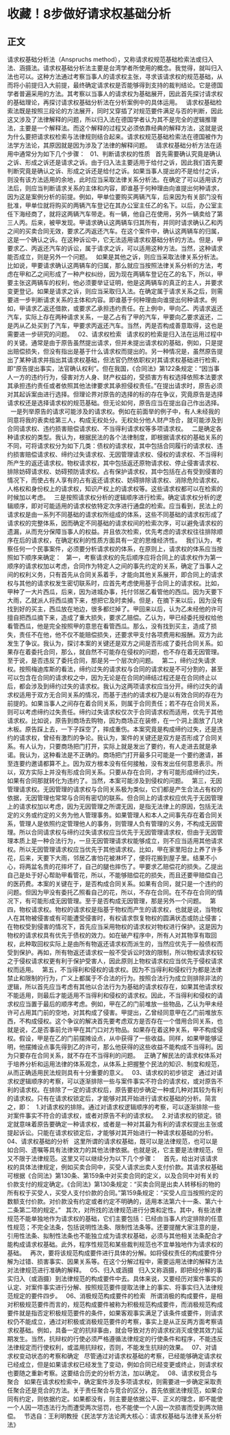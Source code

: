 # 收藏！8步做好请求权基础分析
## 正文
请求权基础分析法（Anspruchs method），又称请求权规范基础检索法或归入法、涵摄法。请求权基础分析法主要是台湾学者所使用的概念。我觉得，就叫归入法也可以。这种方法通过考察当事人的请求权主张，寻求该请求权的规范基础，从而将小前提归入大前提，最终确定请求权是否能够得到支持的裁判结论。它是德国学者普遍采用的方法。其考察以当事人的请求权为基础展开，因此首先探讨请求权的基础理论，再探讨请求权基础分析法在分析案例中的具体运用。
 
请求权基础检索法既是按照三段论的方法展开，同时又穿插了对规范要件满足与否的判断，因此这又涉及了法律解释的问题，所以归入法在德国学者认为其不是完全的逻辑推理法，主要是一个解释法。而这个解释的过程又必须依靠经典的解释方法，这就是说为什么要把请求权检索与法律规则结合起来。请求权规范基础检索法在德国被作为法学方法论，其原因就是因为涉及了法律的解释问题。
 
请求权基础分析方法在适用中通常分为如下几个步骤：
 
01、判断请求权的性质
 
首先需要确认究竟是确认之诉、形成之诉还是请求之诉。由于归入法主要适用于给付之诉，因此我们首先要判断究竟是确认之诉、形成之诉还是给付之诉。如果当事人提出的不是给付之诉，则没有该方法适用的余地，此时应当采取法律关系分析法。在确定了可以适用该方法后，则应当判断请求关系的主体和内容，即谁基于何种理由向谁提出何种请求，因为这是案例分析的前提。例如，甲单位要购买两辆汽车，后来因为有关部门没有批准，甲单位就将购买的两辆汽车登记在其办公室主任乙的名下。以后，办公室主任下海经商了，就将这两辆汽车带走。有一辆，他自己在使用，另外一辆卖给了第三人丙。后来，被甲发现。甲请求确认这两辆车归其所有，并同时请求确认乙和丙之间的买卖合同无效，要求乙丙返还汽车。在这个案件中，确认这两辆车的归属，这是一个确认之诉。在这种诉讼中，它无法适用请求权基础分析的方法。但是，甲要求乙、丙返还汽车的诉讼，属于请求之诉，可以适用这种方法。当然，这种请求能否成立，则是另外一个问题。
 
如果是其他之诉，则应当采取法律关系分析法。比如说，甲要请求确认这两辆车的归属，那么就应当按照法律关系分析的方法，考虑在甲和乙之间形成了一种产权纠纷，因为现在两辆车登记在乙的名下，所以，甲要主张这两辆车的权利，他必须要举证证明，他是这两辆车的真正的主人，并要求变更登记。如果是请求之诉，则应当采取归入法。在确定属于请求关系之后，则需要进一步判断请求关系的主体和内容。即谁基于何种理由向谁提出何种请求。例如，甲请求乙返还借款，或要求乙承担违约责任。在上例中，甲向乙、丙请求返还汽车，实际上存在两种请求关系，一是乙占有了甲的汽车，甲要向乙要求返还，二是丙从乙处买到了汽车，甲要求丙返还汽车。当然，丙是否构成善意取得，这也是需要进一步研究的问题。
 
02、请求权检索
 
请求权的检索是归入法在运用过程中的关键。通常是由于原告虽然提出请求，但并未提出请求权的基础，例如，只是提出赔偿损失，但没有指出是基于什么请求权而提出的。另一种情况是，虽然原告提出了某种请求并指出其请求权基础，但法官仍然依职权对其请求权基础进行检索，即“原告提出事实，法官确认权利”。但在我国，《合同法》第122条规定：“因当事人一方的违约行为，侵害对方人身、财产权益的，受损害方有权选择依照本法要求其承担违约责任或者依照其他法律要求其承担侵权责任。”在提出请求时，原告必须对其起诉案由进行选择。但理论界对原告的选择的标的存在争议，究竟原告是选择请求权还是选择请求权的规范基础。但无论如何，原告应当在提出自己作出选择。
 
一是列举原告的请求可能涉及的请求权。例如在前面举的例子中，有人未经我的同意将我的表卖给第三人，构成无权处分。无权处分他人财产场合，就可能涉及到合同请求权、违约损害赔偿请求权、不当得利请求权等多项请求权。
 
二是确定各种请求权的类型。我认为，根据民法的各个法律制度，即根据请求权的基础关系的不同，可将请求权分为如下几类：债权的请求权，其中包括合同履行的请求权、违约损害赔偿请求权、缔约过失请求权、无因管理请求权、侵权的请求权、不当得利所产生的返还请求权。物权请求权，其中包括返还原物请求权、停止侵害请求权、排除妨碍请求权、妨碍预防请求权。占有保护请求权，其中包括在占有受到侵害的情况下，而使占有人享有的占有返还请求权、妨碍排除请求权、消除危险请求权。人格权和身份权上的请求权，知识产权上的请求权等。这些请求权都可以在检索的时候加以考虑。
 
三是按照请求权分析的逻辑顺序进行检索。确定请求权分析的逻辑顺序，即对可能适用的请求权依特定次序进行通盘的检索。应当看到，民法上的请求权是由一系列不同基础的请求权所组成的体系，这些不同基础的请求权形成了请求权的完整体系，因而确定不同基础的请求权间的检索次序，可以避免请求权的遗漏，从而充分保障当事人的权益。并且依次检索，优先考虑的请求权往往排除顺序在后的请求权，在确定权利的性质方面具有一定的思维经济性。
 
我们认为，考察任何一个民事案件，必须要分析请求权的体系，在原则上，请求权的体系应当按照如下顺序来确定：
 
第一，考察请求权的先后顺序应将合同上的请求权作为第一顺序的请求权加以考虑，合同作为特定人之间的事先约定的关系，确定了当事人之间的权利义务，只有首先从合同关系着手，才能向其他关系展开，即合同上的请求权与其他的请求权发生密切联系时，应首先考虑使用基于合同上的请求权。比如，甲种了一大片西瓜，后来，因为进城办事，托付邻居乙看管他的西瓜。因为天要下大雨，乙就派人将西瓜摘下来，想把它及时卖掉。但是，在摘下来以后，因为没有找到好的买主，西瓜放在地边，很多都烂掉了。甲回来以后，认为乙未经他的许可擅自把西瓜摘下来，造成了重大损失，要求乙赔偿。乙认为，甲已经委托授权给他看管西瓜，他是完全按照甲的意思在看管西瓜。那么，没有找到买主，造成了损失，责任不在他，他不仅不能赔偿损失，还要求甲支付各项费用和报酬。双方为此发生了争议。我认为，探讨本案的关键还是双方之间是否形成了委托合同关系。如果存在着委托合同，那么，就自然不可能存在侵权的问题，也不存在着无因管理。至于说，是否违反了委托合同，那是另一个层次的问题。
 
第二，缔约过失请求权。按照梅迪库斯的看法，缔约过失的请求权与合同的请求权是不可分割的，甚至可以包含在合同的请求权之中，因为无论是在合同的缔结过程还是在合同终止以后，都会涉及到缔约过失的请求权。我认为这两项请求权应当分开。缔约过失的请求权适用于双方无合同关系的情况，而基于违约的请求权乃是以有效合同的存在为前提的。如果当事人之间存在着合同关系，则属于合同责任；若不存在合同关系，则可以考虑缔约过失责任。缔约过失请求权仅次于合同请求权而适用，优先于其他请求权。比如说，原告到商场去购物，因为商场正在装修，在一个洞上面放了几块木板。原告踩上去，一下子踩空了，摔成重伤。本案究竟是构成缔约过失，还是违约的请求权，曾经有激烈的争论。我认为，案件的关键还是双方是否形成了合同关系。有人认为，只要商场把门打开，实际上就是发出了要约，有人走进去就是承诺。我认为，这种看法是不正确的。商场把门打开最多只可能是一个要约邀请，甚至连要约邀请都算不上。因为双方根本没有任何接触，没有发出任何意思表示。所以，双方实际上并没有形成合同关系。只要从存在合同，才有可能形成缔约过失，如果有合同那就转化为违约了。当然，本案可能涉及到侵权的问题。
 
第三，无因管理请求权。无因管理的请求权与合同关系极为类似，它们都是产生合法占有权的依据，无因管理也常常与合同有密切的联系。但合同上的请求权应优先于无因管理上的请求权加以考虑，因为无因管理之所谓无因，是指无法律上的原因，包括无法定的义务或约定的义务为他人管理事务。如果管理人和本人之间事先存在着合同关系，管理人是依照约定管理他人的事务，则管理人负有管理的义务，不构成无因管理。所以合同请求权与缔约过失请求权应当优先于无因管理请求权，但由于无因管理本质上是一种合法行为，一旦无因管理请求权能够成立，则不应当适用其他请求权。所以无因管理请求权应当优先于其他请求权。比如，甲在家里阳台上养了许多花，后来，天要下大雨，邻居乙害怕花被淋坏了，便将花搬到屋子里。结果不小心，将两盆名贵的花摔坏了，自己的腿也摔伤了。甲要求乙赔偿花的损失。乙提出自己是处于好心帮助甲看管花，所以，不能够赔偿花的损失，而且还要甲赔偿自己的医药费。本案的关键在于，是否构成合同关系。如果有合同，就只是一个违约的问题。但因为甲没有委托乙照看自己的花，所以，不存在合同。在不存在合同的情况下，有可能形成无因管理。至于是否构成无因管理，那是另外一个问题。
 
第四，物权请求权。物权的请求权是指基于物权而产生的请求权，也就是说，当物权人在其物被侵害或有可能遭受侵害时，有权请求恢复物权的圆满状态或防止侵害；在物权受到侵害的情况下，首先应当采用物权的请求权对物权进行保护。这是因为物权的请求权具有优先于债权的效力。如在破产程序中，所有人对其物享有取回权，此种取回权实际上是由所有物返还请求权而派生的，当然应优先于一般债权而受到保护。再如，所有物返还请求权一般不受诉讼时效的限制，所以物权请求权较之于侵权请求权更有利于保护受害人，因此原则上物权请求权应当优先于侵权请求权而适用。
 
第五，不当得利和侵权的请求权。因为不当得利和侵权行为都是法律禁止和限制的行为，广义上都属于不合法的行为。按照合法行为成立则排除非法的逻辑，所以首先应当考虑有其他以合法行为为基础的请求权存在，如果其他请求权不能适用，则最后才能适用不当得利和侵权的请求权。因此，不当得利和侵权的请求权应当置于最后的顺序考虑。例如，甲在乙的门前堆放一些物品，乙认为甲未经许可占用其门前的空地，对其构成了侵害。甲提出，乙曾经同意甲在乙门前堆放东西，不构成侵权。这个争议的解决首先要考虑双方是否存在一个借用合同关系，也就是说，乙是否事前允许甲在其门口对方物品。如果存在着这种关系，甲不构成侵权。假设，甲是在乙的门前摆摊设点，从中获得了一些收益。同样，如果甲能够证明，他摆摊设点事先得到乙的许可，那么他获得的这些收益不能构成不当得利。因为只要存在合同关系，就不存在不当得利的问题。
 
正确了解民法的请求权体系对于培养分析和运用法律的体系观念，从体系上把握整个民法的知识、制度和规范，从而正确适用民法规则具有十分重要的意义。
 
03、请求权的初步锁定
 
通过对请求权逻辑顺序的考察，可以逐渐排除一些与案件事实不符合的请求权，或对原告不利的请求权。在排除了一定的请求权后，原告要初步确定一种或几种对其较为有利的请求权。只有在请求权锁定后，才能够对其开始进行请求权基础的分析。简言之，即：
 
1.对请求权的排除。通过对请求权逻辑顺序的考察，可以逐渐排除一些对案件事实不符合的请求权，或者对原告不利的请求权。
 
2.对请求权的锁定。锁定就意味着原告要确定一种请求权，或者是一种对其最为有利的请求权提出主张或提起诉讼。只能在请求权锁定后，才能够对其开始进行一种请求权基础的分析。
 
04、请求权基础的分析
 
这里所谓的请求权基础，既可以是法律规范，也可以是如合同、遗嘱等具有法律效力的其他法律依据。也就是说，它主要是法律规范，但又不限于法律规范。这里又可以继续分为以下几个步骤： 
 
首先，给出对该请求权的具体法律规定，例如买卖合同中，买受人请求出卖人支付价款。其请求权基础可根据《合同法》第130条、第159条中对买卖合同的定义，以及合同中对有关的价款支付的规定确定。《合同法》第130条规定：“买卖合同是出卖人转移标的物的所有权于买受人，买受人支付价款的合同。”第159条规定：“买受人应当按照约定的数额支付价款。对价款没有约定或者约定不明确的，适用本法第六十一条、第六十二条第二项的规定。”
 
其次，对所找的法律规范进行分类和定性。其中，有些法律规范不能单独地作为请求权的基础，它们主要包括：已经由当事人约定排除的任意性规范；不完全法条，包括说明性法条、限制性法条等。还要提醒大家注意的是，引用性法条、拟制性法条也不能独立成为请求权基础，必须与其他相关法条配合才能构成请求权基础。此外，程序性规范和某些裁判规范也不宜单独地作为请求权的基础。
 
再次，要将该规范构成要件进行具体的分解。如将侵权责任的构成要件分解为过错、损害事实、因果关系等。在这个分解过程中，需要运用法律的解释方法对法律规范进行准确的解释。
 
05、归入或涵摄
 
归入又称涵摄，即把经分解的事实归入（或涵摄）到法律规范的构成要件中去。具体来说，又要经历对案件事实的认定、对案件事实进行分解、按照规范要件提取法律上的事实、将事实归入法律规范规定的要件四步。
 
06、消极规范构成要件的检索
 
所谓消极的构成要件，是相对积极规范要件而言的，规范构成要件被称为积极规范构成要件，而消极规范构成要件就是指否定积极规范要件的条件，如果客观事实满足了该条件或要件，则请求权仍不能成立，通过对积极或消极规范要件的考察，事实上是从正反两方面考察请求权基础。例如，具备一定的抗辩事由，就会导致对方的请求权消灭或使其效力延期发生。当然，抗辩权的行使必须严格遵循法律规定的行使条件和程序，不能违反法律规定而行使权利，或滥用抗辩权，否则，不能发生抗辩的效果。
 
07、对请求权变动状态的考察和确定
 
尽管通过对请求权基础的考察，已经能够确定请求权已经成立，但是如果请求权已经发生了变动，例如合同已经变更或终止，则请求权也要随之重新考察。这要结合历史的分析方法，加以确定。
 
08、请求权竞合与聚合
 
如果在请求权检索中，确定案件涉及多项请求权，则需要进一步确定采取责任聚合还是竞合的方法。关于责任聚合与竞合的区分，首先依据法律规范，如果合同有约定，则依据约定。如果都没有，则主要是依据公平、正义的理念，即不能使一个人因一项违法行为而遭受两次惩罚，也不能使一个人因一次损害而受到两次赔偿。
 
节选自：王利明教授《民法学方法论两大核心：请求权基础与法律关系分析法》
